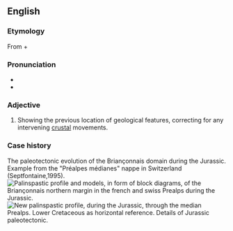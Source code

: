 ==English==

===Etymology===

From {{etyl|grc}} {{term|sc=Grek|lang=el|πάλιν||again|tr=pálin}} + {{term|sc=Grek|lang=el|σπαστικός||drawing|tr=spastikós}}

===Pronunciation===

* {{IPA|pælɪnˈspæstɪk}}
* {{rhymes|æstɪk}}

===Adjective===
{{en-adj|-}}

# {{geology|of a map}} Showing the previous location of geological features, correcting for any intervening [[crustal]] movements.
===Case history===
The paleotectonic evolution of the Briançonnais domain during the Jurassic. Example from the "Préalpes médianes" nappe in Switzerland (Septfontaine,1995).
[[File:Briançonnais modèles 7F.jpg|thumb|Palinspastic profile and models, in form of block diagrams, of the Briançonnais northern margin in the french and swiss Prealps during the Jurassic.]]
[[File:Briançonnais préalpin palin 7F.jpg|thumb|New palinspastic profile, during the Jurassic, through the median Prealps. Lower Cretaceous as horizontal reference. Details of Jurassic paleotectonic.]]